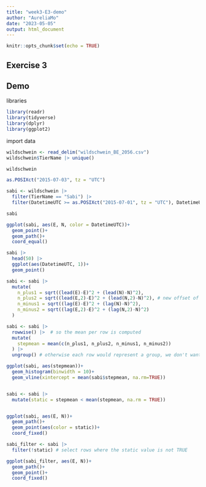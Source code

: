 ```yaml
---
title: "week3-E3-demo"
author: "AureliaMo"
date: "2023-05-05"
output: html_document
---
```

```r
knitr::opts_chunk$set(echo = TRUE)
```

## Exercise 3

## Demo

libraries
```r
library(readr)
library(tidyverse)
library(dplyr)
library(ggplot2)

```

import data

```r
wildschwein <- read_delim("wildschwein_BE_2056.csv")
wildschwein$TierName |> unique()

wildschwein

as.POSIXct("2015-07-03", tz = "UTC")

sabi <- wildschwein |> 
  filter(TierName == "Sabi") |> 
  filter(DatetimeUTC >= as.POSIXct("2015-07-01", tz = "UTC"), DatetimeUTC < as.POSIXct("2015-07-03", tz = "UTC")) # wegen zeitzonen (2h verschiebung) falsch, deswegen as.POSIXct("2015-07-03", tz = "UTC") rattenschwanz

sabi

ggplot(sabi, aes(E, N, color = DatetimeUTC))+
  geom_point()+
  geom_path()+
  coord_equal()

sabi |> 
  head(50) |> 
  ggplot(aes(DatetimeUTC, 1))+
  geom_point()

sabi <- sabi |> 
  mutate(
    n_plus1 = sqrt((lead(E)-E)^2 + (lead(N)-N)^2),
    n_plus2 = sqrt((lead(E,2)-E)^2 + (lead(N,2)-N)^2), # new offset of 2 in function lead()
    n_minus1 = sqrt((lag(E)-E)^2 + (lag(N)-N)^2),
    n_minus2 = sqrt((lag(E,2)-E)^2 + (lag(N,2)-N)^2)
  )

sabi <- sabi |>
  rowwise() |>  # so the mean per row is computed
  mutate(
    stepmean = mean(c(n_plus1, n_plus2, n_minus1, n_minus2))
  ) |> 
  ungroup() # otherwise each row would represent a group, we don't want that

ggplot(sabi, aes(stepmean))+
  geom_histogram(binwidth = 10)+
  geom_vline(xintercept = mean(sabi$stepmean, na.rm=TRUE))


sabi <- sabi |> 
  mutate(static = stepmean < mean(stepmean, na.rm = TRUE)) 


ggplot(sabi, aes(E, N))+
  geom_path()+
  geom_point(aes(color = static))+
  coord_fixed()

sabi_filter <- sabi |> 
  filter(!static) # select rows where the static value is not TRUE

ggplot(sabi_filter, aes(E, N))+
  geom_path()+
  geom_point()+
  coord_fixed()

```

